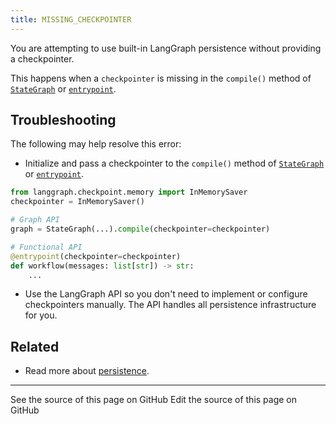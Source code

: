 ```yaml
---
title: MISSING_CHECKPOINTER
---
```



<AlphaCallout />

You are attempting to use built-in LangGraph persistence without providing a checkpointer.

This happens when a `checkpointer` is missing in the `compile()` method of [`StateGraph`](https://langchain-ai.github.io/langgraph/reference/graphs/#langgraph.graph.StateGraph) or [`entrypoint`](https://langchain-ai.github.io/langgraph/reference/func/#langgraph.func.entrypoint).

## Troubleshooting

The following may help resolve this error:

-   Initialize and pass a checkpointer to the `compile()` method of [`StateGraph`](https://langchain-ai.github.io/langgraph/reference/graphs/#langgraph.graph.StateGraph) or [`entrypoint`](https://langchain-ai.github.io/langgraph/reference/func/#langgraph.func.entrypoint).

```python
from langgraph.checkpoint.memory import InMemorySaver
checkpointer = InMemorySaver()

# Graph API
graph = StateGraph(...).compile(checkpointer=checkpointer)

# Functional API
@entrypoint(checkpointer=checkpointer)
def workflow(messages: list[str]) -> str:
    ...
```





-   Use the LangGraph API so you don't need to implement or configure checkpointers manually. The API handles all persistence infrastructure for you.

## Related

- Read more about [persistence](/oss/python/langgraph/persistence).

---

<CardGroup cols={2}>
  <Card title="View Source" icon="eye" href="https://github.com/langchain-ai/docs/blob/main/src/oss/langgraph/MISSING_CHECKPOINTER.mdx">
    See the source of this page on GitHub
  </Card>
  <Card title="Edit Source" icon="pen-to-square" href="https://github.com/langchain-ai/docs/edit/main/src/oss/langgraph/MISSING_CHECKPOINTER.mdx">
    Edit the source of this page on GitHub
  </Card>
</CardGroup>
